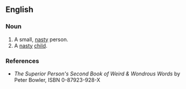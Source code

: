 {{rfv}}
==English==

===Noun===
{{en-noun}}

# A small, [[nasty]] person.
# A [[nasty]] [[child]].

===References===
* ''The Superior Person's Second Book of Weird & Wondrous Words'' by Peter Bowler, ISBN 0-87923-928-X